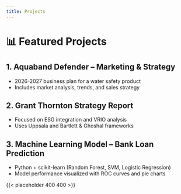 ```yaml
---
title: Projects
---
```


# 📊 Featured Projects

## 1. Aquaband Defender – Marketing & Strategy

- 2026-2027 business plan for a water safety product
- Includes market analysis, trends, and sales strategy

## 2. Grant Thornton Strategy Report

- Focused on ESG integration and VRIO analysis
- Uses Uppsala and Bartlett & Ghoshal frameworks

## 3. Machine Learning Model – Bank Loan Prediction

- Python + scikit-learn (Random Forest, SVM, Logistic Regression)
- Model performance visualized with ROC curves and pie charts

{{< placeholder 400 400 >}}
